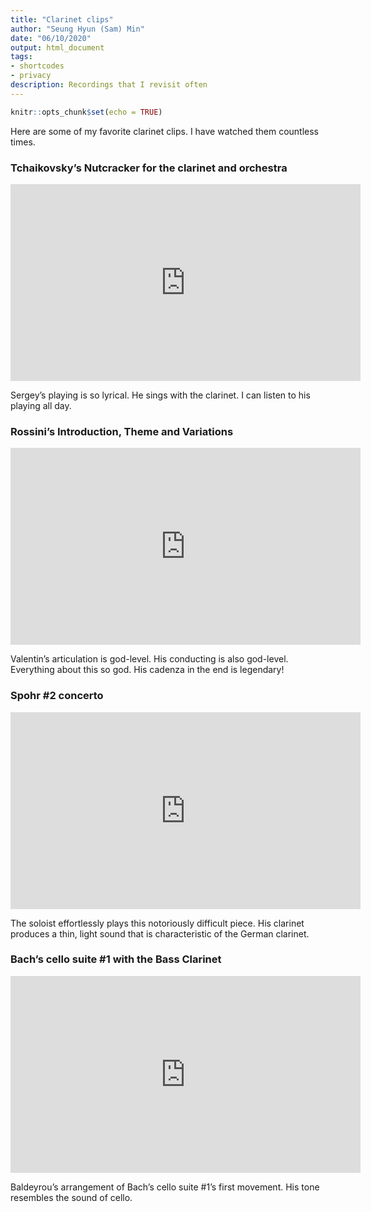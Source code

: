 ```yaml
---
title: "Clarinet clips"
author: "Seung Hyun (Sam) Min"
date: "06/10/2020"
output: html_document
tags:
- shortcodes
- privacy
description: Recordings that I revisit often
---
```


```r
knitr::opts_chunk$set(echo = TRUE)
```

Here are some of my favorite clarinet clips. I have watched them countless times.

### Tchaikovsky's Nutcracker for the clarinet and orchestra

<iframe width="560" height="315" src="https://www.youtube.com/embed/b72d452U-II" frameborder="0" allowfullscreen></iframe>

Sergey's playing is so lyrical. He sings with the clarinet. I can listen to his playing all day. 

### Rossini's Introduction, Theme and Variations

<iframe width="560" height="315" src="https://www.youtube.com/embed/u1-YYv9ZQ5I" frameborder="0" allowfullscreen></iframe>

Valentin's articulation is god-level. His conducting is also god-level. Everything about this so god. His cadenza in the end is legendary! 


### Spohr #2 concerto

<iframe width="560" height="315" src="https://www.youtube.com/embed/HMt6ZnprVpo" frameborder="0" allowfullscreen></iframe>

The soloist effortlessly plays this notoriously difficult piece. His clarinet produces a thin, light sound that is characteristic of the German clarinet.

### Bach's cello suite #1 with the Bass Clarinet

<iframe width="560" height="315" src="https://www.youtube.com/embed/6oRvq1As_JM" frameborder="0" allowfullscreen></iframe>

Baldeyrou's arrangement of Bach's cello suite #1's first movement. His tone resembles the sound of cello.